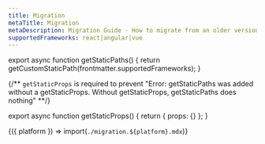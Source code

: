 ```yaml
---
title: Migration
metaTitle: Migration
metaDescription: Migration Guide - How to migrate from an older version of Amplify UI to a newer version.
supportedFrameworks: react|angular|vue
---
```



export async function getStaticPaths() {
  return getCustomStaticPath(frontmatter.supportedFrameworks);
}

{/** `getStaticProps` is required to prevent "Error: getStaticPaths was added without a getStaticProps. Without getStaticProps, getStaticPaths does nothing" **/}

export async function getStaticProps() {
  return { props: {} };
}

<Fragment>{({ platform }) => import(`./migration.${platform}.mdx`)}</Fragment>
